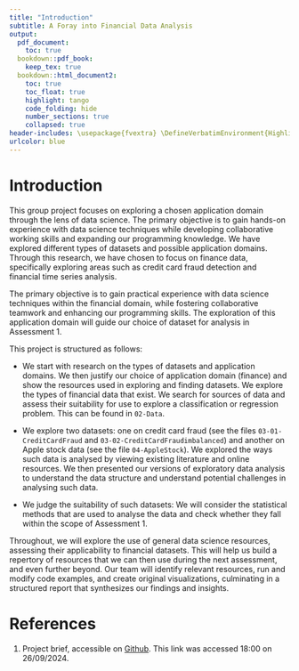 ```yaml
---
title: "Introduction"
subtitle: A Foray into Financial Data Analysis
output:
  pdf_document:
    toc: true
  bookdown::pdf_book:
    keep_tex: true
  bookdown::html_document2:
    toc: true
    toc_float: true
    highlight: tango
    code_folding: hide
    number_sections: true
    collapsed: true
header-includes: \usepackage{fvextra} \DefineVerbatimEnvironment{Highlighting}{Verbatim}{breaklines,commandchars=\\\{\}}
urlcolor: blue
---
```


# Introduction

This group project focuses on exploring a chosen application domain through the lens of data science. The primary objective is to gain hands-on experience with data science techniques while developing collaborative working skills and expanding our programming knowledge. We have explored different types of datasets and possible application domains. Through this research, we have chosen to focus on finance data, specifically exploring areas such as credit card fraud detection and financial time series analysis. 

The primary objective is to gain practical experience with data science techniques within the financial domain, while fostering collaborative teamwork and enhancing our programming skills. The exploration of this application domain will guide our choice of dataset for analysis in Assessment 1.

This project is structured as follows:

- We start with research on the types of datasets and application domains. We then justify our choice of application domain (finance) and show the resources used in exploring and finding datasets. We explore the types of financial data that exist. We search for sources of data and assess their suitability for use to explore a classification or regression problem. This can be found in `02-Data`.

- We explore two datasets: one on credit card fraud (see the files `03-01-CreditCardFraud` and `03-02-CreditCardFraudimbalanced`) and another on Apple stock data (see the file `04-AppleStock`). We explored the ways such data is analysed by viewing existing literature and online resources. We then presented our versions of exploratory data analysis to understand the data structure and understand potential challenges in analysing such data.

- We judge the suitability of such datasets: We will consider the statistical methods that are used to analyse the data and check whether they fall within the scope of Assessment 1.

Throughout, we will explore the use of general data science resources, assessing their applicability to financial datasets. This will help us build a repertory of resources that we can then use during the next assessment, and even further beyond. Our team will identify relevant resources, run and modify code examples, and create original visualizations, culminating in a structured report that synthesizes our findings and insights.

# References

1. Project brief, accessible on [Github](https://dsbristol.github.io/dst/assets/assessments/Assessment0.pdf). This link was accessed 18:00 on 26/09/2024.